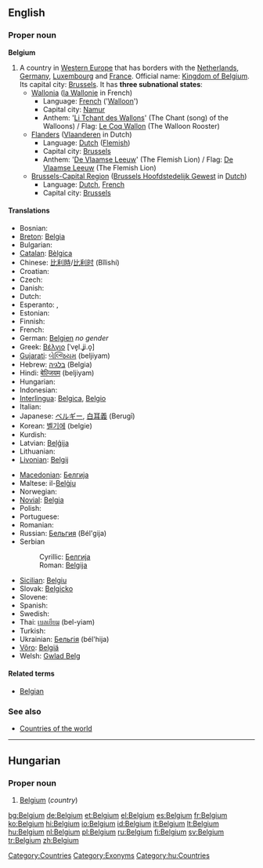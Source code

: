 {{rfc|which red links need entries?}}
==English==

===Proper noun===
{{wikipedia}}
'''Belgium'''

# A country in [[Western Europe]] that has borders with the [[Netherlands]], [[Germany]], [[Luxembourg]] and [[France]]. Official name: [[Kingdom of Belgium]]. Its capital city: [[Brussels]]. It has '''three subnational states''':
#*[[Wallonia]] ([[la Wallonie]] in French)
#**Language: [[French]] ('[[Walloon]]')
#**Capital city: [[Namur]]
#**Anthem: '[[Li Tchant des Wallons]]' (The Chant (song) of the Walloons) / Flag: [[Le Coq Wallon]] (The Walloon Rooster)
#*[[Flanders]] ([[Vlaanderen]] in Dutch)
#**Language: [[Dutch]] ([[Flemish]])
#**Capital city: [[Brussels]]
#**Anthem: '[[De Vlaamse Leeuw]]' (The Flemish Lion) / Flag: [[De Vlaamse Leeuw]] (The Flemish Lion)
#*[[Brussels-Capital Region]] ([[Brussels Hoofdstedelijk Gewest]] in [[Dutch]])
#**Language: [[Dutch]], [[French]]
#**Capital city: [[Brussels]]

====Translations====
{{trans-top|country in Europe}}
* Bosnian: {{t-|bs|Belgija|f}}
* [[Breton]]: [[Belgia]]
* Bulgarian: {{t+|bg|Белгия|f|sc=Cyrl}}
* [[Catalan]]: [[Bèlgica]] {{f}}
* Chinese: [[比利時]]/[[比利时]] (Bǐlìshí)
* Croatian: {{t+|hr|Belgija|f}}
* Czech: {{t+|cs|Belgie|f}}
* Danish: {{t-|da|Belgien}}
* Dutch: {{t+|nl|België|n}}
* Esperanto: {{t+|eo|Belgio|xs=Esperanto}}, {{t-|eo|Belgujo|xs=Esperanto}}
* Estonian: {{t+|et|Belgia}}
* Finnish: {{t+|fi|Belgia}}
* French: {{t+|fr|Belgique|f}}
* German: [[Belgien]] ''no gender''
* Greek: [[Βέλγιο]] [ˈve̞l.ʝi.o̞] {{n}}
* [[Gujarati]]: [[બેલ્જિયમ]] (beljiyam)
* Hebrew: [[בלגיה]] (Belgia)
* Hindi: [[बेल्जियम]] (beljiyam)
* Hungarian: {{t+|hu|Belgium}}
* Indonesian: {{t-|id|Belgia|xs=Indonesian}}
* [[Interlingua]]: [[Belgica]], [[Belgio]]
* Italian: {{t+|it|Belgio|m}}
* Japanese: [[ベルギー]], [[白耳義]] (Berugī)
* Korean: [[벨기에]] (belgie)
* Kurdish: {{KUchar|[[به‌لجیکا]]}}
* Latvian: [[Beļģija]] {{f}}
* Lithuanian: {{t+|lt|Belgija|f|xs=Lithuanian}}
* [[Livonian]]: [[Belgij]]
{{trans-mid}}
* [[Macedonian]]: [[Белгија#Macedonian|Белгија]]
* Maltese: il-[[Belġju]]
* Norwegian: {{t+|no|Belgia}}
* [[Novial]]: [[Belgia]]
* Polish: {{t+|pl|Belgia|f}}
* Portuguese: {{t+|pt|Bélgica}}
* Romanian: {{t+|ro|Belgia|f}}
* Russian: [[Бельгия]] {{f}} (Bél'gija)
* Serbian
*: Cyrillic: [[Белгија#Serbian|Белгија]] {{f}}
*: Roman: [[Belgija#Serbian|Belgija]] {{f}}
* [[Sicilian]]: [[Belgiu]] {{m}}
* Slovak: [[Belgicko]] {{n}}
* Slovene: {{t+|sl|Belgija|f}}
* Spanish: {{t+|es|Bélgica|f}}
* Swedish: {{t+|sv|Belgien}}
* Thai: [[เบลเยียม]] (bel-yiam)
* Turkish: {{t+|tr|Belçika}}
* Ukrainian: [[Бельгія]] {{f}} (bél'hija)
* [[Võro]]: [[Belgiä]]
* Welsh: [[Gwlad Belg]] {{f}}
{{trans-bottom}}

====Related terms====
*[[Belgian]]

===See also===
*[[Countries of the world]]

[[Category:Countries]]
[[Category:Exonyms]]

----

==Hungarian==
{{wikipedia|lang=hu}}

===Proper noun===
{{infl|hu|proper noun}}

# [[#English|Belgium]] (''country'')

[[Category:hu:Countries]]

[[bg:Belgium]]
[[de:Belgium]]
[[et:Belgium]]
[[el:Belgium]]
[[es:Belgium]]
[[fr:Belgium]]
[[ko:Belgium]]
[[hi:Belgium]]
[[io:Belgium]]
[[id:Belgium]]
[[it:Belgium]]
[[lt:Belgium]]
[[hu:Belgium]]
[[nl:Belgium]]
[[pl:Belgium]]
[[ru:Belgium]]
[[fi:Belgium]]
[[sv:Belgium]]
[[tr:Belgium]]
[[zh:Belgium]]